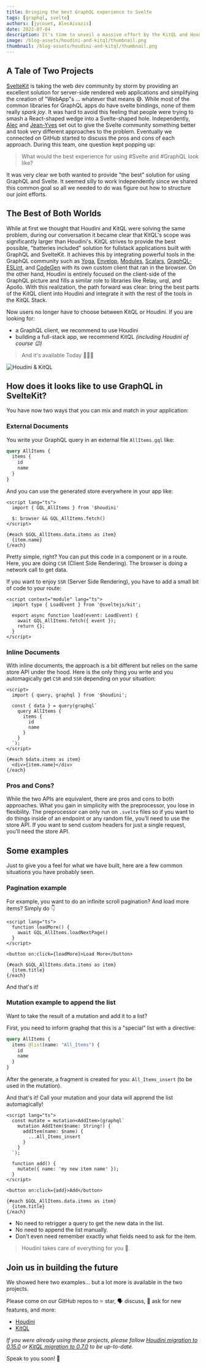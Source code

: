```yaml
---
title: Bringing the best GraphQL experience to Svelte
tags: [graphql, svelte]
authors: [jycouet, AlecAivazis]
date: 2022-07-04
description: It's time to unveil a massive effort by the KitQL and Houdini maintainers to join forces!
image: /blog-assets/houdini-and-kitql/thumbnail.png
thumbnail: /blog-assets/houdini-and-kitql/thumbnail.png
---
```



<Article />

## A Tale of Two Projects

[SvelteKit](https://kit.svelte.dev) is taking the web dev community by storm by providing an excellent solution
for server-side rendered web applications and simplifying the creation of "WebApp"s
... whatever that means 😅. While most of the common libraries for GraphQL apps do
have svelte bindings, none of them really _spark joy_. It was hard to avoid this feeling
that people were trying to smash a React-shaped wedge into a Svelte-shaped hole.
Independently, [Alec](https://github.com/AlecAivazis) and [Jean-Yves](https://twitter.com/jycouet)
set out to give the Svelte community something better and took very different approaches
to the problem. Eventually we connected on GitHub started to discuss the pros and cons
of each approach. During this team, one question kept popping up:

> What would the best experience for using #Svelte and #GraphQL look like?

It was very clear we both wanted to provide "the best" solution for using GraphQL and
Svelte. It seemed silly to work independently since we shared this common goal
so all we needed to do was figure out how to structure our joint efforts.

## The Best of Both Worlds

While at first we thought that Houdini and KitQL were solving the same problem, during
our conversation it became clear that KitQL's scope was significantly larger than Houdini's.
KitQL strives to provide the best possible, "batteries included" solution for fullstack
applications built with GraphQL and SvelteKit. It achieves this by integrating powerful
tools in the GraphQL community such as [Yoga](https://graphql-yoga.com),
[Envelop](https://envelop.dev), [Modules](https://graphql-modules.com),
[Scalars](https://graphql-scalars.dev), [GraphQL-ESLint](https://github.com/B2o5T/graphql-eslint), and [CodeGen](https://graphql-code-generator.com)
with its own custom client that ran in the browser. On the other hand, Houdini is entirely focused on the
client-side of the GraphQL picture and fills a similar role to libraries like Relay, urql,
and Apollo. With this realization, the path forward was clear: bring the best parts of
the KitQL client into Houdini and integrate it with the rest of the tools in the KitQL Stack.

Now users no longer have to choose between KitQL or Houdini. If you are looking for:

- a GraphQL client, we recommend to use Houdini
- building a full-stack app, we recommend KitQL _(including Houdini of course 😉)_

> And it's available Today 🎉🎉🎉

<img src="/blog-assets/houdini-and-kitql/2022 05 25 - KitQL & Houdini.gif" alt="Houdini & KitQL" />

## How does it looks like to use GraphQL in SvelteKit?

You have now two ways that you can mix and match in your application:

### External Documents

You write your GraphQL query in an external file `AllItems.gql` like:

```graphql
query AllItems {
  items {
    id
    name
  }
}
```

And you can use the generated store everywhere in your app like:

```svelte
<script lang="ts">
  import { GQL_AllItems } from '$houdini'

  $: browser && GQL_AllItems.fetch()
</script>

{#each $GQL_AllItems.data.items as item}
  {item.name}
{/each}
```

Pretty simple, right? You can put this code in a component or in a route.
Here, you are doing `CSR` (Client Side Rendering). The browser is doing a network call to get data.

If you want to enjoy `SSR` (Server Side Rendering), you have to add a small bit of code to your route:

```svelte
<script context="module" lang="ts">
  import type { LoadEvent } from '@sveltejs/kit';

  export async function load(event: LoadEvent) {
    await GQL_AllItems.fetch({ event });
    return {};
  }
</script>
```

### Inline Documents

With inline documents, the approach is a bit different but relies on the same store API under the hood.
Here is the only thing you write and you automagically get `CSR` and `SSR` depending on your situation:

```svelte
<script>
  import { query, graphql } from '$houdini';

  const { data } = query(graphql`
    query AllItems {
      items {
        id
        name
      }
    }
  `);
</script>

{#each $data.items as item}
  <div>{item.name}</div>
{/each}
```

### Pros and Cons?

While the two APIs are equivalent, there are pros and cons to both approaches.
What you gain in simplicity with the preprocessor, you lose in flexibility. The
preprocessor can only run on `.svelte` files so if you want to do things inside of
an endpoint or any random file, you’ll need to use the store API. If you want to send
custom headers for just a single request, you’ll need the store API.

## Some examples

Just to give you a feel for what we have built, here are a few common situations you
have probably seen.

### Pagination example

For example, you want to do an infinite scroll pagination? And load more items?
Simply do 👇

```svelte
<script lang="ts">
  function loadMore() {
    await GQL_AllItems.loadNextPage()
  }
</script>

<button on:click={loadMore}>Load More</button>

{#each $GQL_AllItems.data.items as item}
  {item.title}
{/each}
```

And that's it!

### Mutation example to append the list

Want to take the result of a mutation and add it to a list?

First, you need to inform graphql that this is a "special" list with a directive:

```graphql
query AllItems {
  items @list(name: "All_Items") {
    id
    name
  }
}
```

After the generate, a fragment is created for you: `All_Items_insert` (to be used in the mutation).

And that's it! Call your mutation and your data will apprend the list automagically!

```svelte
<script lang="ts">
  const mutate = mutation<AddItem>(graphql`
    mutation AddItem($name: String!) {
      addItem(name: $name) {
        ...All_Items_insert
      }
    }
  `);

  function add() {
    mutate({ name: 'my new item name' });
  }
</script>

<button on:click={add}>Add</button>

{#each $GQL_AllItems.data.items as item}
  {item.title}
{/each}
```

- No need to retrigger a query to get the new data in the list.
- No need to append the list manually.
- Don't even need remember exactly what fields need to ask for the item.

> Houdini takes care of everything for you 🎉.

## Join us in building the future

We showed here two examples... but a lot more is available in the two projects.

Please come on our GitHub repos to ⭐ star, 🗣️ discuss, 🎉 ask for new features, and more:

- [Houdini](https://github.com/HoudiniGraphql/houdini)
- [KitQL](https://github.com/jycouet/kitql)

_If you were already using these projects, please follow
[Houdini migration to 0.15.0](https://houdinigraphql.com/guides/migrating-to-0.15.0) or
[KitQL migration to 0.7.0](https://kitql.dev/docs/migrating-to-0.7.0) to be up-to-date._

Speak to you soon! 🤟
